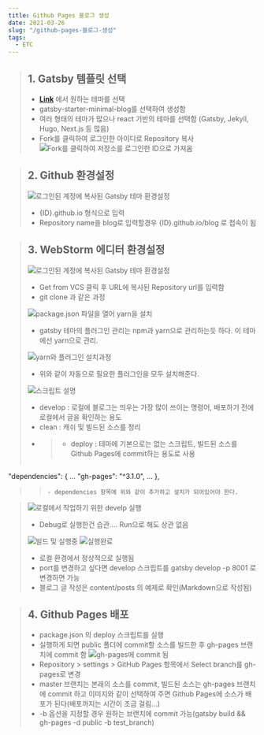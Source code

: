 ```yaml
---
title: Github Pages 블로그 생성
date: 2021-03-26
slug: "/github-pages-블로그-생성"
tags:
  - ETC
---
```


> ## 1. Gatsby 템플릿 선택
>
> - [**Link**](https://www.gatsbyjs.com/starters) 에서 원하는 테마를 선택
> - gatsby-starter-minimal-blog를 선택하여 생성함
> - 여러 형태의 테마가 많으나 react 기반의 테마를 선택함 (Gatsby, Jekyll, Hugo, Next.js 등 많음)
> -   Fork를 클릭하여 로그인한 아이디로 Repository 복사
> ![Fork를 클릭하여 저장소를 로그인한 ID으로 가져옴](image1.png)

> ## 2. Github 환경설정
> ![로그인된 계정에 복사된 Gatsby 테마 환경설정](image2.png)
> - \{ID}.github.io 형식으로 입력
> - Repository name을 blog로 입력할경우 \{ID}.github.io/blog 로 접속이 됨


> ## 3. WebStorm 에디터 환경설정
> ![로그인된 계정에 복사된 Gatsby 테마 환경설정](image3.png)
> - Get from VCS 클릭 후 URL에 복사된 Repository url를 입력함
> - git clone 과 같은 과정
>
> ![package.json 파일을 열어 yarn을 설치](image4.png)
> - gatsby 테마의 플러그인 관리는 npm과 yarn으로 관리하는듯 하다. 이 테마에선 yarn으로 관리.
>
> ![yarn와 플러그인 설치과정](image5.png)
> - 위와 같이 자동으로 필요한 플러그인을 모두 설치해준다.
>
> ![스크립트 설명](image6.png)
> - develop : 로컬에 블로그는 띄우는 가장 많이 쓰이는 명령어, 배포하기 전에 로컬에서 글을 확인하는 용도
> - clean : 캐쉬 및 빌드된 소스를 정리
> - > - deploy : 테마에 기본으로는 없는 스크립트, 빌드된 소스를 Github Pages에 commit하는 용도로 사용
> > ```json
"dependencies": \{
    ...
    "gh-pages": "^3.1.0",
    ...
},
> > ```
> > - dependencies 항목에 위와 같이 추가하고 설치가 되어있어야 한다.

>
> ![로컬에서 작업하기 위한 develp 실행](image7.png)
> - Debug로 실행한건 습관.... Run으로 해도 상관 없음
>
> ![빌드 및 실행중](image8.png)
> ![실행완료](image9.png)
> - 로컬 환경에서 정상적으로 실행됨
> - port를 변경하고 싶다면 develop 스크립트를 gatsby develop -p 8001 로 변경하면 가능
> - 블로그 글 작성은 content/posts 의 예제로 확인(Markdown으로 작성됨)

> ## 4. Github Pages 배포
> - package.json 의 deploy 스크립트를 실행
> - 실행하게 되면 public 폴더에 commit할 소스를 빌드한 후 gh-pages 브랜치에 commit 함
> ![gh-pages에 commit 됨](image10.png)
> - Repository > settings > GitHub Pages 항목에서 Select branch를 gh-pages로 변경
> - master 브랜치는 본래의 소스를 commit, 빌드된 소스는 gh-pages 브랜치에 commit 하고 이미지와 같이 선택하여 주면 Github Pages에 소스가 배포가 된다(배포까지는 시간이 조금 걸림...)
> - -b 옵션을 지정할 경우 원하는 브랜치에 commit 가능(gatsby build && gh-pages -d public -b test_branch)
